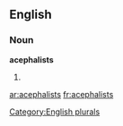 
==English==

===Noun===
'''acephalists'''

# {{plural of|[[acephalist]]}}

[[Category:English plurals]]

[[ar:acephalists]]
[[fr:acephalists]]